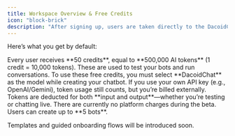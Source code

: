 ```yaml
---
title: Workspace Overview & Free Credits
icon: "block-brick"
description: "After signing up, users are taken directly to the DacoidChat dashboard—no additional setup required. There’s no need to configure organization details, branding, or templates at this point."
---
```


Here’s what you get by default:

<CardGroup>
  <Card title="Free Credits" icon="square-check">
    Every user receives **50 credits**, equal to **500,000 AI tokens** (1 credit = 10,000 tokens). These are used to test your bots and run conversations.
  </Card>
  <Card title="Select Model Wisely" icon="thumbtack">
    To use these free credits, you must select **DacoidChat** as the model while creating your chatbot. If you use your own API key (e.g., OpenAI/Gemini), token usage still counts, but you’re billed externally.
  </Card>
  <Card title="Token Accounting" icon="rotate">
    Tokens are deducted for both **input and output**—whether you’re testing or chatting live.
  </Card>
  <Card title="No Platform Fees" icon="credit-card">
    There are currently no platform charges during the beta.
  </Card>
  <Card title="Bot Limit" icon="robot">
    Users can create up to **5 bots**.
  </Card>
</CardGroup>

<Icon icon="compass" /> Templates and guided onboarding flows will be introduced soon.
